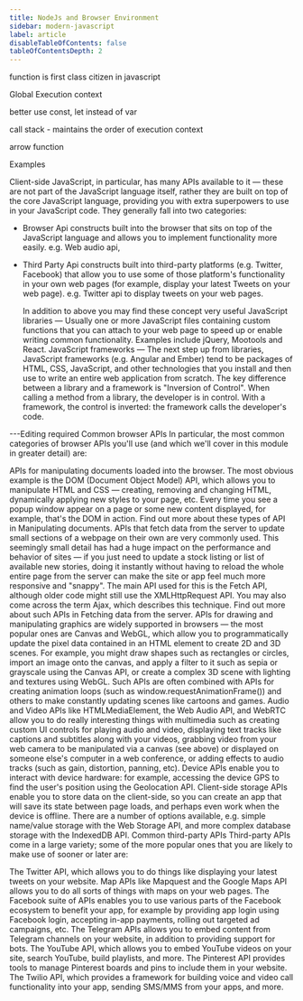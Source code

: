 ```yaml
---
title: NodeJs and Browser Environment
sidebar: modern-javascript
label: article
disableTableOfContents: false
tableOfContentsDepth: 2
---
```


function is first class citizen in javascript

Global Execution context

better use const, let instead of var

call stack - maintains the order of execution context

arrow function

Examples


Client-side JavaScript, in particular, has many APIs available to it — these are not part of the JavaScript language itself, rather they are built on top of the core JavaScript language, providing you with extra superpowers to use in your JavaScript code. They generally fall into two categories:
- Browser Api
     constructs built into the browser that sits on top of the JavaScript language and allows you to implement functionality more easily.
    e.g. Web audio api, 
- Third Party Api
  constructs built into third-party platforms (e.g. Twitter, Facebook) that allow you to use some of those platform's functionality in your own web pages (for example,     display your latest Tweets on your web page).
    e.g. Twitter api to display tweets on your web pages.
    
    
  In addition to above you may find these concept very useful
  JavaScript libraries — Usually one or more JavaScript files containing custom functions that you can attach to your web page to speed up or enable writing common functionality. Examples include jQuery, Mootools and React.
JavaScript frameworks — The next step up from libraries, JavaScript frameworks (e.g. Angular and Ember) tend to be packages of HTML, CSS, JavaScript, and other technologies that you install and then use to write an entire web application from scratch. The key difference between a library and a framework is "Inversion of Control". When calling a method from a library, the developer is in control. With a framework, the control is inverted: the framework calls the developer's code.


---Editing required
Common browser APIs
In particular, the most common categories of browser APIs you'll use (and which we'll cover in this module in greater detail) are:

APIs for manipulating documents loaded into the browser. The most obvious example is the DOM (Document Object Model) API, which allows you to manipulate HTML and CSS — creating, removing and changing HTML, dynamically applying new styles to your page, etc. Every time you see a popup window appear on a page or some new content displayed, for example, that's the DOM in action. Find out more about these types of API in Manipulating documents.
APIs that fetch data from the server to update small sections of a webpage on their own are very commonly used. This seemingly small detail has had a huge impact on the performance and behavior of sites — if you just need to update a stock listing or list of available new stories, doing it instantly without having to reload the whole entire page from the server can make the site or app feel much more responsive and "snappy". The main API used for this is the Fetch API, although older code might still use the XMLHttpRequest API. You may also come across the term Ajax, which describes this technique. Find out more about such APIs in Fetching data from the server.
APIs for drawing and manipulating graphics are widely supported in browsers — the most popular ones are Canvas and WebGL, which allow you to programmatically update the pixel data contained in an HTML <canvas> element to create 2D and 3D scenes. For example, you might draw shapes such as rectangles or circles, import an image onto the canvas, and apply a filter to it such as sepia or grayscale using the Canvas API, or create a complex 3D scene with lighting and textures using WebGL. Such APIs are often combined with APIs for creating animation loops (such as window.requestAnimationFrame()) and others to make constantly updating scenes like cartoons and games.
Audio and Video APIs like HTMLMediaElement, the Web Audio API, and WebRTC allow you to do really interesting things with multimedia such as creating custom UI controls for playing audio and video, displaying text tracks like captions and subtitles along with your videos, grabbing video from your web camera to be manipulated via a canvas (see above) or displayed on someone else's computer in a web conference, or adding effects to audio tracks (such as gain, distortion, panning, etc).
Device APIs enable you to interact with device hardware: for example, accessing the device GPS to find the user's position using the Geolocation API.
Client-side storage APIs enable you to store data on the client-side, so you can create an app that will save its state between page loads, and perhaps even work when the device is offline. There are a number of options available, e.g. simple name/value storage with the Web Storage API, and more complex database storage with the IndexedDB API.
Common third-party APIs
Third-party APIs come in a large variety; some of the more popular ones that you are likely to make use of sooner or later are:

The Twitter API, which allows you to do things like displaying your latest tweets on your website.
Map APIs like Mapquest and the Google Maps API allows you to do all sorts of things with maps on your web pages.
The Facebook suite of APIs enables you to use various parts of the Facebook ecosystem to benefit your app, for example by providing app login using Facebook login, accepting in-app payments, rolling out targeted ad campaigns, etc.
The Telegram APIs allows you to embed content from Telegram channels on your website, in addition to providing support for bots.
The YouTube API, which allows you to embed YouTube videos on your site, search YouTube, build playlists, and more.
The Pinterest API provides tools to manage Pinterest boards and pins to include them in your website.
The Twilio API, which provides a framework for building voice and video call functionality into your app, sending SMS/MMS from your apps, and more.
